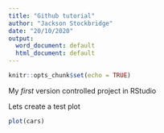 ```yaml
---
title: "Github tutorial"
author: "Jackson Stockbridge"
date: "20/10/2020"
output:
  word_document: default
  html_document: default
---
```


```r
knitr::opts_chunk$set(echo = TRUE)
```

My *first* version controlled project in RStudio

Lets create a test plot

```r
plot(cars)
```

